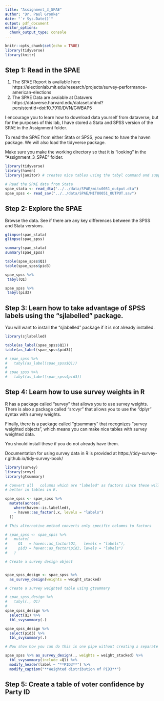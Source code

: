 ```yaml
---
title: "Assignment_3_SPAE"
author: "Dr. Paul Gronke"
date: "`r Sys.Date()`"
output: pdf_document
editor_options: 
  chunk_output_type: console
---
```


```r
knitr::opts_chunk$set(echo = TRUE)
library(tidyverse)
library(knitr)
```

## Step 1: Read in the SPAE 

1. The SPAE Report is available here https://electionlab.mit.edu/research/projects/survey-performance-american-elections
2. The SPAE Data are avaiable at Datavers https://dataverse.harvard.edu/dataset.xhtml?persistentId=doi:10.7910/DVN/GWBAP5

I encourage you to learn how to download data yourself from dataverse, but for the purposes
of this lab, I have stored a Stata and SPSS version of the SPAE in the Assignment folder. 

To read the SPAE from either Stata or SPSS, you need to have the haven package. We will
also load the tidyverse package. 

Make sure you make the working directory so that it is "looking" in the "Assignment_3_SPAE" folder. 

```r
library(tidyverse)
library(haven)
library(janitor) # creates nice tables using the tabyl command and supports piping

# Read the SPAE data from Stata
spae_stata <- read_dta("../../data/SPAE/mitu0051_output.dta")
spae_spss <- read_sav("../../data/SPAE/MITU0051_OUTPUT.sav")

```

## Step 2: Explore the SPAE

Browse the data. See if there are any key differences between the SPSS and Stata versions. 

```r
glimpse(spae_stata)
glimpse(spae_spss)

summary(spae_stata)
summary(spae_spss)

table(spae_spss$Q1)
table(spae_spss$pid3)

spae_spss %>%
 tabyl(Q1)

spae_spss %>%
 tabyl(pid3)

```

## Step 3: Learn how to take advantage of SPSS labels using the "sjlabelled" package. 

You will want to install the "sjlabelled" package if it is not already installed.


```r
library(sjlabelled)

table(as_label(spae_spss$Q1))
table(as_label(spae_spss$pid3))

# spae_spss %>%
#   tabyl(as_label(spae_spss$Q1))
# 
# spae_spss %>%
#   tabyl(as_label(spae_spss$pid3))

```


## Step 4: Learn how to use survey weights in R

R has a package called "survey" that allows you to use survey weights. There is also a
package called "srcvyr" that allows you to use the "dplyr" syntax with survey weights. 

Finally, there is a package called "gtsummary" that recognizes "survey weighted objects", 
which means you can make nice tables with survey weighted data.

You should install these if you do not already have them.

Documentation for using survey data in R is provided at https://tidy-survey-r.github.io/tidy-survey-book/


```r
library(survey)
library(srvyr)
library(gtsummary)

# Convert all   columns which are "labeled" as factors since these will display
# better in tables in R. 

spae_spss <- spae_spss %>%
  mutate(across(
    where(haven::is.labelled),
    ~ haven::as_factor(.x, levels = "labels")
  ))

# This alternative method converts only specific columns to factors

# spae_spss <- spae_spss %>%
#   mutate(
#     Q1   = haven::as_factor(Q1,   levels = "labels"),
#     pid3 = haven::as_factor(pid3, levels = "labels")
#   )

# Create a survey design object


spae_spss_design <- spae_spss %>%
  as_survey_design(weights = weight_stacked)

# Create a survey weighted table using gtsummary

# spae_spss_design %>%
#   tabyl(., Q1) 
#   
spae_spss_design %>%
  select(Q1) %>%
  tbl_svysummary(.)

spae_spss_design %>%
  select(pid3) %>%
  tbl_svysummary(.)

# Now show how you can do this in one pipe without creating a separate object

spae_spss %>% as_survey_design(., weights = weight_stacked) %>%
  tbl_svysummary(include =Q1) %>%
  modify_header(label ~ "**PID3**") %>%
  modify_caption("**Weighted distribution of PID3**")


```


## Step 5: Create a table of voter confidence by Party ID
